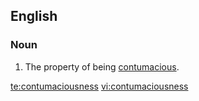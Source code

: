 ==English==

===Noun===
{{en-noun|-}}

# The property of being [[contumacious]].

[[te:contumaciousness]]
[[vi:contumaciousness]]